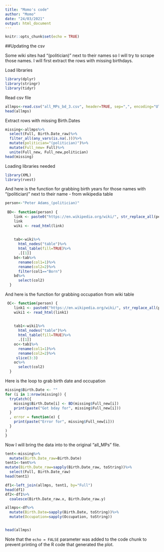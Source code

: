 ```yaml
---
title: "Momo's code"
author: "Momo"
date: "24/03/2021"
output: html_document
---
```


```r
knitr::opts_chunk$set(echo = TRUE)
```

##Updating the csv

Some wiki sites had "(politician)" next to their names so I will try to scrape those names. I will first extract the rows with missing birthdays. 


Load libraries
```r
library(dplyr)
library(stringr)
library(tidyr)
```

Read csv file
```r
allmps<-read.csv("all_MPs_bd_3.csv", header=TRUE, sep=",", encoding="UTF-8", na.strings = c("","NA"))
head(allmps)

```
Extract rows with missing Birth.Dates

```r
missing<-allmps%>%
  select(Full, Birth.Date_raw)%>%
  filter_all(any_vars(is.na(.)))%>%
  mutate(politician="(politician)")%>%
  mutate(Full_new= Full)%>%
  unite(Full_new, Full_new,politician)
head(missing)
```
Loading libraries needed
```r
library(XML)
library(rvest)
```
And here is the function for grabbing birth years for those names with "(politician)" next to their name -  from wikipedia table

```r
person<-"Peter Adams_(politician)"
  
 BD<- function(person) {
    link <- paste0("https://en.wikipedia.org/wiki/", str_replace_all(person, " ", "_"))
    link
    wiki <- read_html(link)
    
    
    tab<-wiki%>%
      html_nodes("table")%>%
      html_table(fill=TRUE)%>%
      .[[1]]
    bd<-tab%>%
      rename(col1=1)%>%
      rename(col2=2)%>%
      filter(col1=="Born")
    bd%>%
      select(col2)
  }

```  

And here is the function for grabbing occupation from wiki table
```r
 OC<- function(person) {
    link1 <- paste0("https://en.wikipedia.org/wiki/", str_replace_all(person, " ", "_"))
    wiki1 <- read_html(link1)
    
    
    tab1<-wiki1%>%
      html_nodes("table")%>%
      html_table(fill=TRUE)%>%
      .[[1]]
    oc<-tab1%>%
      rename(col1=1)%>%
      rename(col2=2)%>%
     slice(3:3)
    oc%>%
      select(col2)
  }
```
Here is the loop to grab birth date and occupation

```r
missing$Birth.Date <- ""
for (i in 1:nrow(missing)) {
  tryCatch({
    missing$Birth.Date[i] <- BD(missing$Full_new[i])
    print(paste("Got bday for", missing$Full_new[i]))
  }
  , error = function(e) {
    print(paste("Error for", missing$Full_new[i]))
  }
)
}
```

Now I will bring the data into to the original "all_MPs" file.

```r
tent<-missing%>%
  mutate(Birth.Date_raw=Birth.Date)
tent1<-tent%>% 
mutate(Birth.Date_raw=sapply(Birth.Date_raw, toString))%>%
  select(Full, Birth.Date_raw)
head(tent1)

df1<-left_join(allmps, tent1, by="Full")
head(df1)
df2<-df1%>%
  coalesce(Birth.Date_raw.x, Birth.Date_raw.y)

allmps<-df%>%
  mutate(Birth.Date=sapply(Birth.Date, toString))%>%
  mutate(Occupation=sapply(Occupation, toString))


head(allmps)  
```
Note that the `echo = FALSE` parameter was added to the code chunk to prevent printing of the R code that generated the plot.

